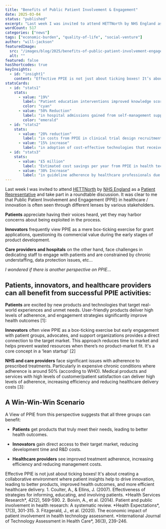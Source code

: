 ```yaml
---
title: "Benefits of Public Patient Involvement & Engagement"
date: 2025-03-04
status: "published"
excerpt: "Last week I was invited to attend HETTNorth by NHS England as a Patient Representative and take part in a roundtable discussion. It was clear to me that Public Patient Involvement and Engagement (PPIE) in healthcare / innovation is often seen through different lenses by various stakeholders. Patients appreciate having their voices heard, yet they..."
wordCount: 517
categories: ["news"]
tags: ["economic-burden", "quality-of-life", "social-venture"]
author: "will-jackson"
featuredImage:
  src: "/images/blog/2025/benefits-of-public-patient-involvement-engagement-consultation.png"
  alt: ""
featured: false
hasShortcodes: true
keyInsights:
  - id: "insight1"
    content: "Effective PPIE is not just about ticking boxes! It’s about creating a collaborative environment where patient insights help to drive innovation, leading to better products, improved health outcomes, and more efficient healthcare delivery."
statsCards:
  - id: "stats1"
    stats:
      - value: "19%"
        label: "Patient education interventions improved knowledge scores"
        color: "cyan"
      - value: "50% Reduction"
        label: "in hospital admissions gained from self-management support programs"
        color: "emerald"
  - id: "stats2"
    stats:
      - value: "20% reduction"
        label: "in costs from PPIE in clinical trial design recruitment"
      - value: "15% increase"
        label: "in adoption of cost-effective technologies that received patient input in health technology assessments"
  - id: "stats3"
    stats:
      - value: "£5 million"
        label: "Estimated cost savings per year from PPIE in health technology assessment – UK’s National Health Service."
      - value: "30% Increase"
        label: "in guideline adherence by healthcare professionals due to patient involvement in guideline development."
---
```



Last week I was invited to attend [HETTNorth](https://www.hettnorth.co.uk) by [NHS England](https://www.england.nhs.uk/ourwork/patient-participation/) as a [Patient Representative](https://www.england.nhs.uk/ourwork/patient-participation/) and take part in a roundtable discussion. It was clear to me that Public Patient Involvement and Engagement (PPIE) in healthcare / innovation is often seen through different lenses by various stakeholders.

**Patients** appreciate having their voices heard, yet they may harbor concerns about being exploited in the process.

**Innovators** frequently view PPIE as a mere box-ticking exercise for grant applications, questioning its commercial value during the early stages of product development.

**Care providers and hospitals** on the other hand, face challenges in dedicating staff to engage with patients and are constrained by chronic understaffing, data protection issues, etc&#8230;

*I wondered if there is another perspective on PPIE…*

## Patients, innovators, and healthcare providers can all benefit from successful PPIE activities:

**Patients** are excited by new products and technologies that target real-world experiences and unmet needs. User-friendly products deliver high levels of adherence, and engagement strategies significantly improve health outcomes [1]:

<StatsCards>
  <Stat value="19%" label="Patient education interventions improved knowledge scores" color="cyan" />
  <Stat value="50% Reduction" label="in hospital admissions gained from self-management support programs" color="emerald" />
</StatsCards>

**Innovators** often view PPIE as a box-ticking exercise but early engagement with patient groups, advocates, and support organizations provides a direct connection to the target market. This approach reduces time to market and helps prevent wasted resources when there’s no product-market fit. It's a core concept in a &#8216;lean startup' [2]

<StatsCards>
  <Stat value="20% reduction" label="in costs from PPIE in clinical trial design recruitment" />
  <Stat value="15% increase" label="in adoption of cost-effective technologies that received patient input in health technology assessments" />
</StatsCards>

**NHS and care providers** face significant issues with adherence to prescribed treatments. Particularly in expensive chronic conditions where adherence is around 50% (according to WHO). Medical products and services with high levels of customer/patient satisfaction can deliver high levels of adherence, increasing efficiency and reducing healthcare delivery costs [3]:

<StatsCards>
  <Stat value="£5 million" label="Estimated cost savings per year from PPIE in health technology assessment – UK's National Health Service." />
  <Stat value="30% Increase" label="in guideline adherence by healthcare professionals due to patient involvement in guideline development." />
</StatsCards>

## A Win-Win-Win Scenario

A View of PPIE from this perspective suggests that all three groups can benefit:

- **Patients** get products that truly meet their needs, leading to better health outcomes.

- **Innovators** gain direct access to their target market, reducing development time and R&D costs.

- **Healthcare providers** see improved treatment adherence, increasing efficiency and reducing management costs.

<KeyInsight>
Effective PPIE is not just about ticking boxes! It's about creating a collaborative environment where patient insights help to drive innovation, leading to better products, improved health outcomes, and more efficient healthcare delivery.
</KeyInsight>

<References>
1. Coulter, A., & Ellins, J. (2007). Effectiveness of strategies for informing, educating, and involving patients. *Health Services Research*, 42(2), 569-590.
2. Boivin, A., et al. (2014). Patient and public involvement in health research: A systematic review. *Health Expectations*, 17(3), 301-315.
3. Fitzgerald, J., et al. (2020). The economic impact of patient involvement in health technology assessment. *International Journal of Technology Assessment in Health Care*, 36(3), 239-246.
</References>